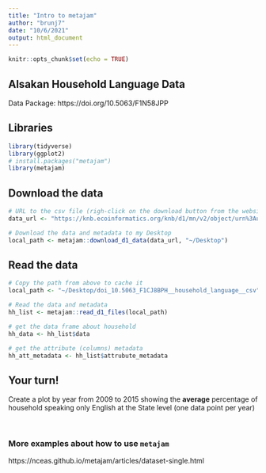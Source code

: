 ```yaml
---
title: "Intro to metajam"
author: "brunj7"
date: "10/6/2021"
output: html_document
---
```


```r
knitr::opts_chunk$set(echo = TRUE)
```


## Alsakan Household Language Data

Data Package: https://doi.org/10.5063/F1N58JPP

## Libraries
```r
library(tidyverse)
library(ggplot2)
# install.packages("metajam")
library(metajam)
```

## Download the data

```r

# URL to the csv file (righ-click on the download button from the website to copy it)
data_url <- "https://knb.ecoinformatics.org/knb/d1/mn/v2/object/urn%3Auuid%3A7fc6f6db-c5ea-426a-a743-1f2edafb43b8"

# Download the data and metadata to my Desktop
local_path <- metajam::download_d1_data(data_url, "~/Desktop")
```

## Read the data

```r
# Copy the path from above to cache it
local_path <- "~/Desktop/doi_10.5063_F1CJ8BPH__household_language__csv"
```


```r
# Read the data and metadata
hh_list <- metajam::read_d1_files(local_path)

# get the data frame about household
hh_data <- hh_list$data

# get the attribute (columns) metadata
hh_att_metadata <- hh_list$attrubute_metadata

```

## Your turn!

Create a plot by year from 2009 to 2015 showing the **average** percentage of household speaking only English at the State level (one data point per year)

<br>

### More examples about how to use `metajam`

https://nceas.github.io/metajam/articles/dataset-single.html
